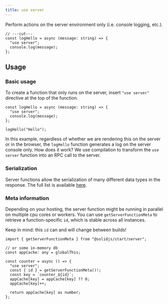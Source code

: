 ```yaml
---
title: use server
---
```


Perform actions on the server environment only (i.e. console logging, etc.).

<div class="text-lg">

```tsx twoslash
// ---cut---
const logHello = async (message: string) => {
  "use server";
  console.log(message);
};
```

</div>

<table-of-contents></table-of-contents>

## Usage

### Basic usage

To create a function that only runs on the server, insert `"use server"` directive at the top of the function.

```tsx twoslash {2}
const logHello = async (message: string) => {
  "use server";
  console.log(message);
};

logHello("Hello");
```

In this example, regardless of whether we are rendering this on the server or in the browser, the `logHello` function generates a log on the server console only. How does it work? We use compilation to transform the `use server` function into an RPC call to the server.

### Serialization

Server functions allow the serialization of many different data types in the response. The full list is available [here](https://github.com/lxsmnsyc/seroval/blob/main/docs/compatibility.md#supported-types).

### Meta information

Depending on your hosting, the server function might be running in parallel on multiple cpu cores or workers. You can use `getServerFunctionMeta` to retrieve a function-specific `id`, which is stable across all instances. 

Keep in mind: this `id` can and will change between builds!

```tsx twoslash
import { getServerFunctionMeta } from "@solidjs/start/server";

// or some in-memory db
const appCache: any = globalThis;

const counter = async () => {
  "use server";
  const { id } = getServerFunctionMeta()!;
  const key = `counter_${id}`;
  appCache[key] = appCache[key] ?? 0;
  appCache[key]++;

  return appCache[key] as number;
};
```
